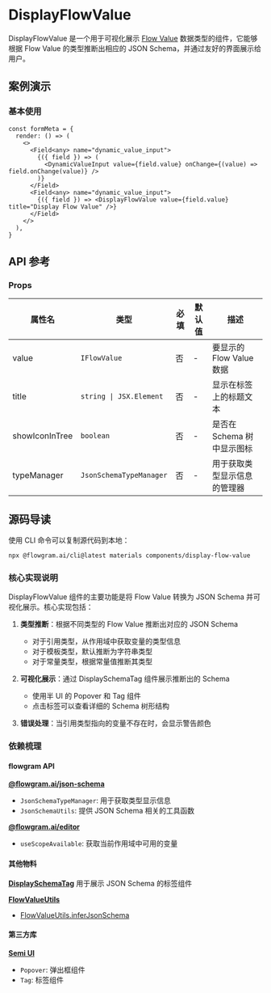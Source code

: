 
# DisplayFlowValue

DisplayFlowValue 是一个用于可视化展示 [Flow Value](../common/flow-value) 数据类型的组件，它能够根据 Flow Value 的类型推断出相应的 JSON Schema，并通过友好的界面展示给用户。

## 案例演示
### 基本使用

<BasicStory />

```tsx pure title="form-meta.tsx"
const formMeta = {
  render: () => (
    <>
      <Field<any> name="dynamic_value_input">
        {({ field }) => (
          <DynamicValueInput value={field.value} onChange={(value) => field.onChange(value)} />
        )}
      </Field>
      <Field<any> name="dynamic_value_input">
        {({ field }) => <DisplayFlowValue value={field.value} title="Display Flow Value" />}
      </Field>
    </>
  ),
}
```

## API 参考

### Props

| 属性名 | 类型 | 必填 | 默认值 | 描述 |
| --- | --- | --- | --- | --- |
| value | `IFlowValue` | 否 | - | 要显示的 Flow Value 数据 |
| title | `string \| JSX.Element` | 否 | - | 显示在标签上的标题文本 |
| showIconInTree | `boolean` | 否 | - | 是否在 Schema 树中显示图标 |
| typeManager | `JsonSchemaTypeManager` | 否 | - | 用于获取类型显示信息的管理器 |


## 源码导读

<SourceCode
  href="https://github.com/bytedance/flowgram.ai/tree/main/packages/materials/form-materials/src/components/display-flow-value"
/>

使用 CLI 命令可以复制源代码到本地：

```bash
npx @flowgram.ai/cli@latest materials components/display-flow-value
```

### 核心实现说明

DisplayFlowValue 组件的主要功能是将 Flow Value 转换为 JSON Schema 并可视化展示。核心实现包括：

1. **类型推断**：根据不同类型的 Flow Value 推断出对应的 JSON Schema
   - 对于引用类型，从作用域中获取变量的类型信息
   - 对于模板类型，默认推断为字符串类型
   - 对于常量类型，根据常量值推断其类型

2. **可视化展示**：通过 DisplaySchemaTag 组件展示推断出的 Schema
   - 使用半 UI 的 Popover 和 Tag 组件
   - 点击标签可以查看详细的 Schema 树形结构

3. **错误处理**：当引用类型指向的变量不存在时，会显示警告颜色

### 依赖梳理

#### flowgram API

[**@flowgram.ai/json-schema**](https://github.com/bytedance/flowgram.ai/tree/main/packages/common/json-schema)
- `JsonSchemaTypeManager`: 用于获取类型显示信息
- `JsonSchemaUtils`: 提供 JSON Schema 相关的工具函数

[**@flowgram.ai/editor**](https://github.com/bytedance/flowgram.ai/tree/main/packages/client/editor)
- `useScopeAvailable`: 获取当前作用域中可用的变量

#### 其他物料

[**DisplaySchemaTag**](./display-schema-tag) 用于展示 JSON Schema 的标签组件

[**FlowValueUtils**](../common/flow-value)
- [FlowValueUtils.inferJsonSchema](../common/flow-value#schema-推断函数)

#### 第三方库

[**Semi UI**](https://semi.design/zh-CN/)
- `Popover`: 弹出框组件
- `Tag`: 标签组件
